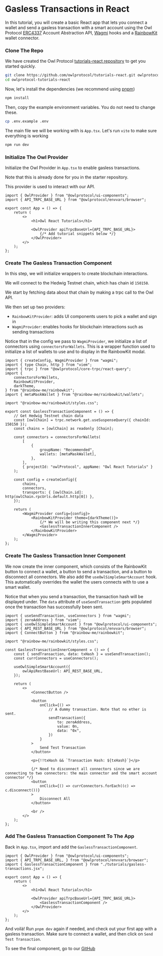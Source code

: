 
# Gasless Transactions in React

In this tutorial, you will create a basic React app that lets you connect a wallet and send a gasless transaction with a smart account using the Owl Protocol [ERC4337](https://www.erc4337.io/docs) Account Abstraction API, [Wagmi](https://wagmi.sh/) hooks and a [RainbowKit](https://www.rainbowkit.com/) wallet connector.

<Steps>

### Clone The Repo

We have created the Owl Protocol [tutorials-react repository](https://github.com/owlprotocol/tutorials-react.git) to get you started quickly.

```bash
git clone https://github.com/owlprotocol/tutorials-react.git owlprotocol-tutorials-react
cd owlprotocol-tutorials-react
```

Now, let's install the dependencies (we recommend using [pnpm](https://pnpm.io/))

```sh npm2yarn
npm install
```

Then, copy the example environment variables. You do not need to change these.

```bash
cp .env.example .env
```

The main file we will be working with is `App.tsx`. Let's run `vite` to make sure everything is working

```sh npm2yarn
npm run dev
```

### Initialize The Owl Provider

Initialize the Owl Provider in `App.tsx` to enable gasless transactions.

Note that this is already done for you in the starter repository.

This provider is used to interact with our API.

```tsx
import { OwlProvider } from "@owlprotocol/ui-components";
import { API_TRPC_BASE_URL } from "@owlprotocol/envvars/browser";

export const App = () => {
    return (
        <>
            <h1>Owl React Tutorials</h1>

            <OwlProvider apiTrpcBaseUrl={API_TRPC_BASE_URL}>
                {/* Add tutorial snippets below */}
            </OwlProvider>
        </>
    );
};
```

### Create The Gasless Transaction Component

In this step, we will initialize wrappers to create blockchain interactions.

We will connect to the Hedwig Testnet chain, which has chain id `150150`.

We start by fetching data about that chain by making a trpc call to the Owl API.

We then set up two providers:

-   `RainbowKitProvider`: adds UI components users to pick a wallet and sign in
-   `WagmiProvider`: enables hooks for blockchain interactions such as sending transactions

Notice that in the config we pass to `WagmiProvider`, we initialize a list of connectors using `connectorsForWallets`. This is a wrapper function used to initialize a list of wallets to use and to display in the RainbowKit modal.

```tsx
import { createConfig, WagmiProvider } from "wagmi";
import { type Chain, http } from "viem";
import { trpc } from "@owlprotocol/core-trpc/react-query";
import {
    connectorsForWallets,
    RainbowKitProvider,
    darkTheme,
} from "@rainbow-me/rainbowkit";
import { metaMaskWallet } from "@rainbow-me/rainbowkit/wallets";

import "@rainbow-me/rainbowkit/styles.css";

export const GaslessTransactionComponent = () => {
    // Get Hedwig Testnet chain data
    const [owlChain] = trpc.network.get.useSuspenseQuery({ chainId: 150150 });
    const chains = [owlChain] as readonly [Chain];

    const connectors = connectorsForWallets(
        [
            {
                groupName: "Recommended",
                wallets: [metaMaskWallet],
            },
        ],
        { projectId: "owlProtocol", appName: "Owl React Tutorials" }
    );

    const config = createConfig({
        chains,
        connectors,
        transports: { [owlChain.id]: http(owlChain.rpcUrls.default.http[0]) },
    });

    return (
        <WagmiProvider config={config}>
            <RainbowKitProvider theme={darkTheme()}>
                {/* We will be writing this component next */}
                <GaslessTransactionInnerComponent />
            </RainbowKitProvider>
        </WagmiProvider>
    );
};
```

### Create The Gasless Transaction Inner Component

We now create the inner component, which consists of the RainbowKit button to connect a wallet, a button to send a transaction, and a button to disconnect all connectors. We also add the `useOwlSimpleSmartAccount` hook. This automatically overrides the wallet the users connects with to use a smart wallet.


Notice that when you send a transaction, the transaction hash will be displayed under. The `data` attribute of `useSendTransaction` gets populated once the transaction has successfully been sent.

```tsx
import { useSendTransaction, useConnectors } from "wagmi";
import { zeroAddress } from "viem";
import { useOwlSimpleSmartAccount } from "@owlprotocol/ui-components";
import { API_REST_BASE_URL } from "@owlprotocol/envvars/browser";
import { ConnectButton } from "@rainbow-me/rainbowkit";

import "@rainbow-me/rainbowkit/styles.css";

const GaslessTransactionInnerComponent = () => {
    const { sendTransaction, data: txHash } = useSendTransaction();
    const currConnectors = useConnectors();

    useOwlSimpleSmartAccount({
        owlApiRestBaseUrl: API_REST_BASE_URL,
    });

    return (
        <>
            <ConnectButton />

            <button
                onClick={() =>
                    // A dummy transaction. Note that no ether is sent.
                    sendTransaction({
                        to: zeroAddress,
                        value: 0n,
                        data: "0x",
                    })
                }
            >
                Send Test Transaction
            </button>

            <p>{!!txHash && `Transaction Hash: ${txHash}`}</p>

            {/* Need to disconnect all connectors since we are connecting to two connectors: the main connector and the smart account connector */}
            <button
                onClick={() => currConnectors.forEach((c) => c.disconnect())}
            >
                Disconnect All
            </button>

            <br />
        </>
    );
};
```

### Add The Gasless Transaction Component To The App

Back in `App.tsx`, import and add the `GaslessTransactionComponent`.

```tsx
import { OwlProvider } from "@owlprotocol/ui-components";
import { API_TRPC_BASE_URL, } from "@owlprotocol/envvars/browser";
import { GaslessTransactionComponent } from "./tutorials/gasless-transactions.jsx";

export const App = () => {
    return (
        <>
            <h1>Owl React Tutorials</h1>

            <OwlProvider apiTrpcBaseUrl={API_TRPC_BASE_URL}>
                <GaslessTransactionComponent />
            </OwlProvider>
        </>
    );
};
```

</Steps>

And voilà! Run `pnpm dev` again if needed, and check out your first app with a gasless transaction. Make sure to connect a wallet, and then click on `Send Test Transaction`.

To see the final component, go to our [GitHub](https://github.com/owlprotocol/tutorials-react/blob/main/src/tutorials/gasless-transactions.tsx)
